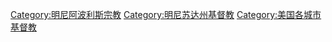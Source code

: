 [[Category:明尼阿波利斯宗教|Category:明尼阿波利斯宗教]]
[[Category:明尼苏达州基督教|Category:明尼苏达州基督教]]
[[Category:美国各城市基督教|Category:美国各城市基督教]]